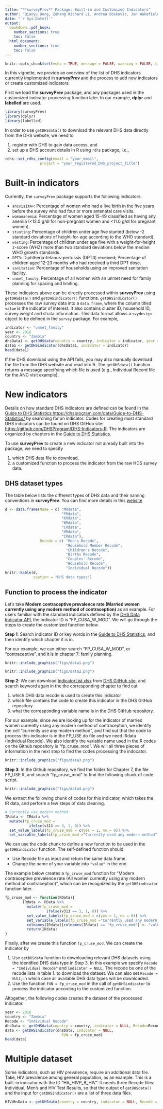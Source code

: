 ```yaml
---
title: "**surveyPrev** Package: Built-in and Customized Indicators"
author: "Qianyu Dong, Zehang Richard Li, Andrea Boskovic, Jon Wakefield"
date: "`r Sys.Date()`"
output: 
  bookdown::pdf_book:
    number_sections: true
    toc: false
  html_document:
    number_sections: true
    toc: false
---
```


```r
knitr::opts_chunk$set(echo = TRUE, message = FALSE, warning = FALSE, tidy = TRUE, eval=TRUE)
```


In this vignette, we provide an overview of the list of DHS indicators currently implemented in **surveyPrev** and the process to add new indicators or create customized indicators. 


First we load the **surveyPrev** package, and any packages used in the customized indicator processing function later. In our example, **dplyr** and **labelled** are used. 

```r
library(surveyPrev)
library(dplyr)
library(labelled)
```

In order to use `getDHSdata()` to download the relevant DHS data directly from the DHS website, we need to 

1. register with DHS to gain data access, and
2. set up a DHS account details in R using `rdhs` package, i.e.,

```r
rdhs::set_rdhs_config(email = "your_email",
                project = "your_registered_DHS_project_title")
```


# Built-in indicators

Currently, the `surveyPrev` package supports the following indicators: 

- `ancvisit4+`: Percentage of women who had a live birth in the five years before the survey who had four or more antenatal care visits.
- `womananemia`: Percentage of women aged 15-49 classified as having any anemia (<12.0 g/dl for non-pregnant women and <11.0 g/dl for pregnant women).
- `stunting`:   Percentage of children under age five stunted (below -2 standard deviations of height-for-age according to the WHO standard).
- `wasting`:    Percentage of children under age five with a weight-for-height z-score (WHZ) more than two standard deviations below the median WHO growth standards.
- `DPT3`:   Diphtheria-tetanus-pertussis (DPT3) received; Percentage of children aged 12-23 months who had received a third DPT dose.
- `sanitation`: Percentage of households using an improved sanitation facility.
- `unmet_family`: Percentage of all women with an unmet need for family planning for spacing and limiting.



These indicators above can be directly processed within **surveyPrev** using `getDHSdata()` and `getDHSindicator()` functions. `getDHSindicator()` processes the raw survey data into a `data.frame`, where the column titled `value` is the indicator of interest. It also contains cluster ID, household ID, survey weight and strata information. This data format allows a `svydesign` object to be defined in the `survey` package. For example,  

```r
indicator <- "unmet_family"
year <- 2018
country <- "Zambia"
dhsData1 <- getDHSdata(country = country, indicator = indicator, year = year)
data1 <- getDHSindicator(dhsData1, indicator = indicator)
head(data1)
```

If the DHS download using the API fails, you may also manually download the file from the DHS website and read into R. The `getDHSdata()` function returns a message specifying which file is used (e.g., Individual Record file for the ANC visit example).


# New indicators


Details on how standard DHS indicators are defined can be found in the [Guide to DHS Statistics:https://dhsprogram.com/data/Guide-to-DHS-Statistics/](https://dhsprogram.com/data/Guide-to-DHS-Statistics/index.htm#t=Table_of_Contents.htm&rhsyns=%20&ux=search) by searching for an indicator. Codes for creating most standard DHS indicators can be found on DHS GitHub site: [https://github.com/DHSProgram/DHS-Indicators-R](https://github.com/DHSProgram/DHS-Indicators-R). The indicators are organized by chapters in the [Guide to DHS Statistics](https://dhsprogram.com/data/Guide-to-DHS-Statistics/index.htm#t=Table_of_Contents.htm&rhsyns=%20&ux=search). 


To use **surveyPrev** to create a new indicator not already built into the package, we need to specify

1. which DHS data file to download, 
2. a customized function to process the indicator from the raw HDS survey data.

## DHS dataset types

The table below lists the different types of DHS data and their naming conventions in **surveyPrev**. You can find more details in this [website](https://dhsprogram.com/data/dataset-types.cfm)

```r
d <- data.frame(Name = c( "MRdata",
                          "PRdata",
                          "KRdata",
                          "BRdata",
                          "CRdata",
                          "HRdata",
                          "IRdata"), 
                Recode = c( "Men's Recode",
                            "Household Member Recode", 
                            "Children's Recode", 
                            "Births Recode", 
                            "Couples' Recode", 
                            "Household Recode", 
                            "Individual Recode"))
knitr::kable(d,
             caption = "DHS data types")
```


## Function to process the indicator


Let's take **Modern contraceptive prevalence rate (Married women currently using any modern method of contraception)** as an example. For users familiar with the standard indicators defined by the [DHS Data Indicator API](https://api.dhsprogram.com/rest/dhs/indicators?returnFields=IndicatorId,Label,Definition&f=html), the indicator ID is "FP_CUSA_W_MOD". We will go through the steps to create the customized function below.


**Step 1**: Search indicator ID or key words in the [Guide to DHS Statistics](https://dhsprogram.com/data/Guide-to-DHS-Statistics/index.htm#t=Table_of_Contents.htm&rhsyns=%20&ux=search), and then identify which chapter it is in.

For our example, we can either search "FP_CUSA_W_MOD", or "contraceptive", and it is in chapter 7: family planning.

```r
knitr::include_graphics("figs/data1.png")
```


```r
knitr::include_graphics("figs/data2.png")
```

**Step 2**: We can download [IndicatorList.xlsx](https://github.com/DHSProgram/DHS-Indicators-R/blob/main/IndicatorList.xlsx) from [DHS GitHub site](https://github.com/DHSProgram/DHS-Indicators-R), and search keyword again in the the corresponding chapter to find out 

1. which DHS data recode is used to create this indicator 
2. which file contains the code to create this indicator in the DHS GitHub repository. 
3. what the corresponding variable name is in the DHS GitHub repository. 

For our example, since we are looking up for the indicator of married women currently using any modern method of contraception, we identify the cell "currently use any modern method", and find out that the code to process this indicator is in the FP_USE.do file and we need IRdata (Individual Recode). We also identify the variable name used in the R codes on the Github repository is "fp_cruse_mod".  We will all three pieces of information in the next step to find the codes processing the indocator.

```r
knitr::include_graphics("figs/data3.png")
```

**Step 3**:  In the Github repository, we find the folder for Chapter 7, the file FP_USE.R, and search "fp_cruse_mod" to find the following chunk of code script.

```r
knitr::include_graphics("figs/data4.png")
```

We extract the following chunk of codes for this indicator, which takes the IR data, and perform a few steps of data cleaning.

```r
# Currently use modern method
IRdata <- IRdata %>%
  mutate(fp_cruse_mod = 
           ifelse(v313 == 3, 1, 0)) %>%   
  set_value_labels(fp_cruse_mod = c(yes = 1, no = 0)) %>%
  set_variable_labels(fp_cruse_mod ="Currently used any modern method")
```

We can use the code chunk to define a new function to be used in the `getDHSindicator` function. The self-defined function should:

- Use Recode file as input and return the same data.frame.
- Change the name of your variable into `"value"` in the end.

The example below creates a `fp_cruse_mod` function for "Modern contraceptive prevalence rate (All women currently using any modern method of contraception)", which can be recognized by the `getDHSindicator` function later.

```r
fp_cruse_mod <- function(RData){
        IRdata <- RData %>%
          mutate(fp_cruse_mod = 
                   ifelse(v313 == 3, 1, 0)) %>%   
          set_value_labels(fp_cruse_mod = c(yes = 1, no = 0)) %>%
          set_variable_labels(fp_cruse_mod ="Currently used any modern method")
          colnames(IRdata)[colnames(IRdata) == 'fp_cruse_mod'] <- "value"
          return(IRdata)
}
```

Finally, after we create this function `fp_cruse_mod`, We can create the indicator by 

1. Use `getDHSdata` function to downloading relevant DHS datasets using the identified DHS data type in Step 3. In this example we specify `Recode = "Individual Recode"` and `indicator = NULL`, The  recode be one of the recode lists in table 1. to download the dataset. We can also set `Recode = NULL`, in which case all available DHS data types will be downloaded.
2. Use the function `FUN = fp_cruse_mod` in the call of `getDHSindicator` to process the indicator according to the customized function.

Altogether, the following codes creates the dataset of the processed indicator.

```r
year <- 2018
country <- "Zambia"
Recode <- "Individual Recode"
dhsData <- getDHSdata(country = country, indicator = NULL, Recode=Recode,year = year)
data <- getDHSindicator(dhsData, indicator = NULL,
                          FUN = fp_cruse_mod)
head(data)
```




# Multiple dataset

Some indicators, such as HIV prevalence, require an additional data file. Take, HIV prevalence among general population, as an example. This is a built-in indicator with the ID "HA_HIVP_B_HIV". It needs three Recode files: Individual, Men's and HIV Test Results, so that the output of `getDHSdata()` and the input for `getDHSindicator()` are a list of three data files. 

```r
HIVdhsData <- getDHSdata(country = country, indicator = NULL, Recode = c("Individual Recode", "Men's Recode","HIV Test Results Recode"), year = year)
```


